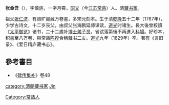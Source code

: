 '''张金吾'''（{{bd|1787年||1829年||catldx=Zhang张}}），字慎旃，一字月霄。[[昭文县|昭文]]（今[[江苏省|江苏]][[常熟市|常熟]]）人。清[[藏书家|藏书家]]。

祖父[[张仁济|张仁济]]，有照旷阁藏万卷書，多宋元刻本。生于清[[乾隆|乾隆]]五十二年（1787年），少学古诗文，十二岁丧父，由叔父张海鹏延师课读，[[道光|道光]]时诸生。長大後曾校讀《[[太平御览|太平御览]]》诸书，二十二歲补[[博士弟子員|博士弟子员]]，省试落第後不再進入[[科場|科場]]。好珍本，积書至八万卷，與常熟[[陳揆_(常熟藏書家)|陈揆]]合稱藏书二友。[[道光|道光]]九年（1829年）卒。著有《言旧录》、《爱日精庐藏书志》。

== 參考書目 ==
*《[[碑傳集補|碑传集补]]》卷48

{{normdaten}}
{{DEFAULTSORT:Zhang jinwu}}
[[category:清朝藏书家|category:清朝藏书家]]
[[category:張姓|Jin]]
[[Category:常熟人|Category:常熟人]]
{{清朝人物小作品}}